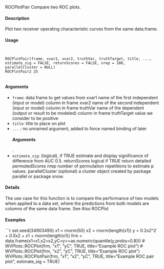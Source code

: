 
ROCPlotPair Compare two ROC plots.

#### Description

Plot two receiver operating characteristic curves from the same data.frame.
 
#### Usage
<pre><code>

ROCPlotPair(frame, xvar1, xvar2, truthVar, truthTarget, title, ...,
estimate_sig = FALSE, returnScores = FALSE, nrep = 100,
parallelCluster = NULL)
ROCPlotPair2 25

</code></pre> 
#### Arguments

* ``frame``: data frame to get values from
xvar1 name of the first independent (input or model) column in frame
xvar2 name of the second independent (input or model) column in frame
truthVar name of the dependent (output or result to be modeled) column in frame
truthTarget value we consider to be positive
* ``title ``:    title to place on plot
* ``... `` : no unnamed argument, added to force named binding of later 
</code></pre> 
#### Arguments
.
* ``estimate_sig``: (logical), if TRUE estimate and display significance of difference from AUC 0.5.
returnScores logical if TRUE return detailed permutedScores
nrep number of permutation repetitions to estimate p values.
parallelCluster
(optional) a cluster object created by package parallel or package snow.

#### Details

The use case for this function is to compare the performance of two models when applied to a data
set, where the predictions from both models are columns of the same data frame.
See Also
ROCPlot
 
#### Examples
```r

set.seed(34903490)
x1 = rnorm(50)
x2 = rnorm(length(x1))
y = 0.2*x2^2 + 0.5*x2 + x1 + rnorm(length(x1))
frm = data.frame(x1=x1,x2=x2,yC=y>=as.numeric(quantile(y,probs=0.8)))
# WVPlots::ROCPlot(frm, "x1", "yC", TRUE, title="Example ROC plot")
# WVPlots::ROCPlot(frm, "x2", "yC", TRUE, title="Example ROC plot")
WVPlots::ROCPlotPair(frm, "x1", "x2", "yC", TRUE,
title="Example ROC pair plot", estimate_sig = TRUE)
